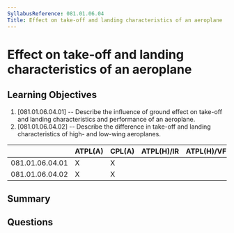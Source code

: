 ```yaml
---
SyllabusReference: 081.01.06.04
Title: Effect on take-off and landing characteristics of an aeroplane
---
```


# Effect on take-off and landing characteristics of an aeroplane

## Learning Objectives

1. [081.01.06.04.01] -- Describe the influence of ground effect on take-off and
   landing characteristics and performance of an aeroplane.
2. [081.01.06.04.02] -- Describe the difference in take-off and landing
   characteristics of high- and low-wing aeroplanes.

|                 | ATPL(A) | CPL(A) | ATPL(H)/IR | ATPL(H)/VFR | CPL(H) | IR  | CBIR(A) |
| --------------- | ------- | ------ | ---------- | ----------- | ------ | --- | ------- |
| 081.01.06.04.01 | X       | X      |            |             |        |     |         |
| 081.01.06.04.02 | X       | X      |            |             |        |     |         |

## Summary

## Questions
